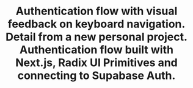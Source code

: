 ---
title: 'Authentication flow with visual feedback on keyboard navigation. Detail from a new personal project. Authentication flow built with Next.js, Radix UI Primitives and connecting to Supabase Auth.'
publishedAt: '2025-04-20'
category: 'experiments'
image: '/media/writer-auth.mp4'
alt: 'Authentication flow with visual feedback on keyboard navigation.'
---